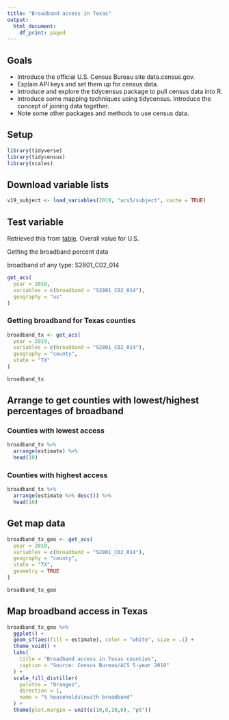 ```yaml
---
title: "Broadband access in Texas"
output:
  html_document:
    df_print: paged
---
```


## Goals

- Introduce the official U.S. Census Bureau site data.census.gov.
- Explain API keys and set them up for census data.
- Introduce and explore the tidycensus package to pull census data into R.
- Introduce some mapping techniques using tidycensus. Introduce the concept of joining data together.
- Note some other packages and methods to use census data.

## Setup

```r
library(tidyverse)
library(tidycensus)
library(scales)
```

## Download variable lists

```r
v19_subject <- load_variables(2019, "acs5/subject", cache = TRUE)
```

## Test variable

Retrieved this from [table](https://data.census.gov/cedsci/table?q=broadband%20access&tid=ACSST5Y2019.S2801). Overall value for U.S.

Getting the broadband percent data

broadband of any type: S2801_C02_014

```r
get_acs(
  year = 2019,
  variables = c(broadband = "S2801_C02_014"),
  geography = "us"
)
```

### Getting broadband for Texas counties

```r
broadband_tx <- get_acs(
  year = 2019,
  variables = c(broadband = "S2801_C02_014"),
  geography = "county",
  state = "TX"
)

broadband_tx
```

## Arrange to get counties with lowest/highest percentages of broadband

### Counties with lowest access

```r
broadband_tx %>% 
  arrange(estimate) %>%
  head(10)
```

### Counties with highest access

```r
broadband_tx %>% 
  arrange(estimate %>% desc()) %>% 
  head(10)
```

## Get map data

```r
broadband_tx_geo <- get_acs(
  year = 2019,
  variables = c(broadband = "S2801_C02_014"),
  geography = "county",
  state = "TX",
  geometry = TRUE
)

broadband_tx_geo
```

## Map broadband access in Texas

```r
broadband_tx_geo %>% 
  ggplot() +
  geom_sf(aes(fill = estimate), color = "white", size = .1) +
  theme_void() +
  labs(
    title = "Broadband access in Texas counties",
    caption = "Source: Census Bureau/ACS 5-year 2019"
  ) +
  scale_fill_distiller(
    palette = "Oranges",
    direction = 1,
    name = "% households\nwith broadband"
  ) +
  theme(plot.margin = unit(c(10,0,10,0), "pt"))
```
